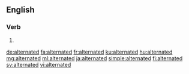 ==English==

===Verb===
{{head|en|verb form}}

# {{en-past of|alternate}}

[[de:alternated]]
[[fa:alternated]]
[[fr:alternated]]
[[ku:alternated]]
[[hu:alternated]]
[[mg:alternated]]
[[ml:alternated]]
[[ja:alternated]]
[[simple:alternated]]
[[fi:alternated]]
[[sv:alternated]]
[[vi:alternated]]